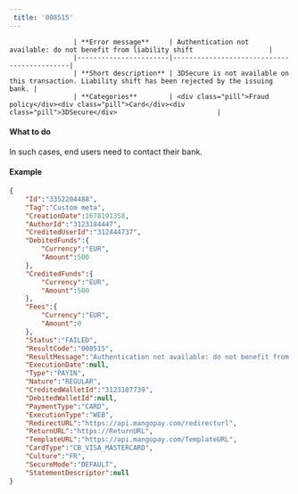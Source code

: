 ---  
 title: '008515'  
---  


                    | **Error message**     | Authentication not available: do not benefit from liability shift                   |
                    |-----------------------|--------------------------------------------|
                    | **Short description** | 3DSecure is not available on this transaction. Liability shift has been rejected by the issuing bank. |
                    | **Categories**        | <div class="pill">Fraud policy</div><div class="pill">Card</div><div class="pill">3DSecure</div>                         |
                  

#### What to do  

In such cases, end users need to contact their bank.  

#### Example  
```json API Response
{
    "Id":"3352204488",
    "Tag":"Custom meta",
    "CreationDate":1678191358,
    "AuthorId":"3123184447",
    "CreditedUserId":"312444737",
    "DebitedFunds":{
        "Currency":"EUR",
        "Amount":500
    },
    "CreditedFunds":{
        "Currency":"EUR",
        "Amount":500
    },
    "Fees":{
        "Currency":"EUR",
        "Amount":0
    },
    "Status":"FAILED",
    "ResultCode":"008515",
    "ResultMessage":"Authentication not available: do not benefit from liability shift",
    "ExecutionDate":null,
    "Type":"PAYIN",
    "Nature":"REGULAR",
    "CreditedWalletId":"3123187739",
    "DebitedWalletId":null,
    "PaymentType":"CARD",
    "ExecutionType":"WEB",
    "RedirectURL":"https://api.mangopay.com/redirecturl",
    "ReturnURL":"https://ReturnURL",
    "TemplateURL":"https://api.mangopay.com/TemplateURL",
    "CardType":"CB_VISA_MASTERCARD",
    "Culture":"FR",
    "SecureMode":"DEFAULT",
    "StatementDescriptor":null
}
```